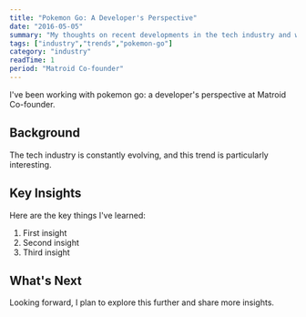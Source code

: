 ```yaml
---
title: "Pokemon Go: A Developer's Perspective"
date: "2016-05-05"
summary: "My thoughts on recent developments in the tech industry and what they mean for developers."
tags: ["industry","trends","pokemon-go"]
category: "industry"
readTime: 1
period: "Matroid Co-founder"
---
```


I've been working with pokemon go: a developer's perspective at Matroid Co-founder.

## Background

The tech industry is constantly evolving, and this trend is particularly interesting.

## Key Insights

Here are the key things I've learned:

1. First insight
2. Second insight
3. Third insight

## What's Next

Looking forward, I plan to explore this further and share more insights.

